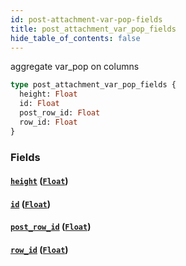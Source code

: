 ```yaml
---
id: post-attachment-var-pop-fields
title: post_attachment_var_pop_fields
hide_table_of_contents: false
---
```


aggregate var_pop on columns

```graphql
type post_attachment_var_pop_fields {
  height: Float
  id: Float
  post_row_id: Float
  row_id: Float
}
```

### Fields

#### [`height`](#) ([`Float`](/07-graphql/scalars/float))

#### [`id`](#) ([`Float`](/07-graphql/scalars/float))

#### [`post_row_id`](#) ([`Float`](/07-graphql/scalars/float))

#### [`row_id`](#) ([`Float`](/07-graphql/scalars/float))
